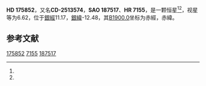 {{Starbox begin
| name = HD 175852
}}
{{Starbox observe
| epoch = [[J2000.0|J2000.0]]
| constell = {{星座名待查}}<ref name=SIMBAD>{{cite web
 | url=http://simbad.u-strasbg.fr/simbad/sim-id?Ident=HR+7155
 | title=Pulsating variable Star
 | publisher=Centre de Données astronomiques de Strasbourg
 | work=SIMBAD
 | accessdate=2012-07-13
 | archive-date=2016-03-17
 | archive-url=https://web.archive.org/web/20160317230246/http://simbad.u-strasbg.fr/simbad/sim-id?Ident=HR+7155
 | dead-url=no
 }}</ref><ref name=DATA>{{cite web
 | url=http://vizier.u-strasbg.fr/viz-bin/VizieR-5?-out.add=.&-source=5050&-corr=PK=HR&-out.max=9999&HR=7155
 | title=VizieR Detailed Page
 | accessdate=2012-07-13
 | archive-date=2016-03-05
 | archive-url=https://web.archive.org/web/20160305221233/http://vizier.u-strasbg.fr/viz-bin/VizieR-5?-out.add=.&-source=5050&-corr=PK=HR&-out.max=9999&HR=7155
 | dead-url=no
 }}</ref>
| 星官 = 
| ra = {{RA|18|58|20.5}}<ref name=SIMBAD /><ref name=DATA />
| dec = {{DEC|-24|52|36}}<ref name=SIMBAD /><ref name=DATA />
| appmag_v = 6.62<ref name=SIMBAD /><ref name=DATA />
}}
{{Starbox character
| class = A0<ref name=SIMBAD /><ref name=DATA />
| b-v = 0.08<ref name=SIMBAD /><ref name=DATA />
| u-b = <ref name=SIMBAD /><ref name=DATA />
| r-i = <ref name=SIMBAD /><ref name=DATA />
| variable = 
}}
{{Starbox astrometry
| radial_v = 
| prop_mo_ra = -17
| parallax = 
| p_error = 
}}
{{Starbox catalog
| names =CD-2513574，[[SAO星表|SAO]] 187517，[[HD星表|HD]] 175852，[[HR星表|HR]] 7155}}
{{Starbox reference |Simbad=HR+7155}}
{{Starbox end}}

'''HD 175852'''，又名'''CD-2513574'''，'''SAO 187517'''、'''HR 7155'''，是一颗恒星<ref name=SIMBAD /><ref name=DATA />，视星等为6.62，位于[[銀道座標系|銀經]]11.17，[[銀道座標系|銀緯]]-12.48，其[[B1900.0|B1900.0]]坐标为赤經{{RA|18|52|12.6}}，赤緯{{DEC|-25|-12.48|35}}。

== 参考文献 ==
{{reflist}}

{{star-stub}}

[[Category:HD和HDE天體|175852]]
[[Category:HR天體|7155]]
[[Category:SAO天體|187517]]
